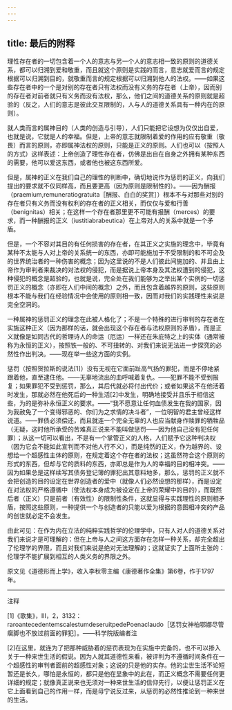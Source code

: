 ```yaml
---
---
---
```

title: 最后的附释
---




理性存在者的一切包含着一个人的意志与另一个人的意志相一致的原则的道德关系，都可以归溯到爱和敬重，而且就这个原则是实践的而言，意志就爱而言的规定根据可以归溯到目的，就敬重而言的规定根据可以归溯到他人的法权。——如果这些存在者中的一个是对别的存在者只有法权而没有义务的存在者（上帝），因而别的存在者对前者就只有义务而没有法权，那么，他们之间的道德关系的原则就是超验的（反之，人们的意志是彼此交互限制的，人与人的道德关系具有一种内在的原则）。

就人类而言的属神目的（人类的创造与引导），人们只能把它设想为仅仅出自爱，也就是说，它就是人的幸福。但是，上帝的意志就限制着爱的作用的应有敬重（敬畏）而言的原则，亦即属神法权的原则，只能是正义的原则。人们也可以（按照人的方式）这样表述：上帝创造了理性存在者，仿佛是出自在自身之外拥有某种东西的需要，他可以爱这东西，或者他也被这东西所爱。

但是，属神的正义在我们自己的理性的判断中，确切地说作为惩罚的正义，向我们提出的要求就不仅同样高，而且要更高（因为原则是限制性的）。——因为酬报（praemium,remuneratiogratuita［酬报、白白的奖赏］）根本不与对那些对别的存在者只有义务而没有权利的存在者的正义相关，而仅仅与爱和行善（benignitas）相关；在这样一个存在者那里更不可能有报酬（merces）的要求，而一种酬报的正义（iustitiabrabeutica）在上帝对人的关系中就是一个矛盾。

但是，一个不容对其目的有任何损害的存在者，在其正义之实施的理念中，毕竟有某种不太能与人对上帝的关系统一的东西，亦即可能施加于不受限制的和不可企及的世界统治者的一种伤害的概念；因为这里说的不是人们彼此间施加的、并且由上帝作为审判者来裁决的对法权的侵犯，而是据说上帝本身及其法权遭到的侵犯，这种侵犯的概念是超验的，也就是说，完全处在我们能够为之举出某个实例的一切惩罚正义的概念（亦即在人们中间的概念）之外，而且包含着越界的原则，这些原则根本不能与我们在经验情况中会使用的原则相一致，因而对我们的实践理性来说是完全空洞的。

一种属神的惩罚正义的理念在此被人格化了；不是一个特殊的进行审判的存在者在实施这种正义（因为那样的话，就会出现这个存在者与法权原则的矛盾），而是正义就像是如同古代的哲理诗人的命运（厄运）一样还在朱庇特之上的实体（通常被称为永恒的正义），按照铁一般的、不可扭转的、对我们来说无法进一步探究的必然性作出判决。——现在举一些这方面的实例。

惩罚（按照贺拉斯的说法[1]）没有无视在它面前趾高气扬的罪犯，而是不停地紧跟着他，直至逮住他。——无辜地流出的血呼喊着复仇。——犯罪不能不受到报复；如果罪犯不受到惩罚，那么，其后代就必将付出代价；或者如果这不在他活着时发生，那就必然在他死后的一种生活[2]中发生，明确地接受并且乐于相信这些，为的是弥补永恒正义的要求。——“我不愿意让任何血债发生在我的国家，因为我赦免了一个变得邪恶的、你们为之求情的决斗者”，一位明智的君主曾经这样说道。——罪债必须偿还，而且就连一个完全无辜的人也应当献身作赎罪的牺牲品（无疑，这时他所承受的苦难真正说来不能叫做惩罚——因为他自己没有犯任何罪）；从这一切可以看出，不是有一个掌管正义的人格，人们赋予它这种判决权（因为它会不能如此宣判而不对他人行不义），而是纯然的正义，作为越界的、设想给一个超感性主体的原则，在规定着这个存在者的法权；这虽然符合这个原则的形式的东西，但却与它的质料的东西，亦即总是作为人的幸福的目的相冲突。——因为如果总是这样续写其债务登记簿的罪犯出其意料地多，那么，惩罚的正义就不会把创造的目的设定在世界创造者的爱中（就像人们必然设想的那样），而是设定在对法权的严格遵循中（使法权本身成为被设定在上帝的荣耀中的目的），而既然后者（正义）只是前者（有效性）的限制性条件，这就显得与实践理性的原则相矛盾，按照这些原则，一种提供一个与创造者的只能以爱为根据的意图相冲突的产品的创世就必定不会发生。

由此可见：在作为内在立法的纯粹实践哲学的伦理学中，只有人对人的道德关系对我们来说才是可理解的：但在上帝与人之间这方面存在怎样一种关系，却完全超出了伦理学的界限，而且对我们来说是绝对无法理解的；这就证实了上面所主张的：伦理学不能扩展到相互的人类义务的界限之外。

原文见《道德形而上学》，收入李秋零主编《康德著作全集》第6卷，作于1797年。



***



注释

[1]《歌集》，Ⅲ，2，3132：raroantecedentemscalestumdeseruitpedePoenaclaudo［惩罚女神柏鄂娜尽管瘸脚也不放过前面的罪犯］。——科学院版编者注

[2]在这里，就连为了把那种威胁着的惩罚表现为在实施中完备的，也不可以掺入关于一种来世生活的假说。因为人就其道德性来看，被评判为不遵循时间条件在一个超感性的审判者面前的超感性对象；这说的只是他的实存。他的尘世生活不论短暂还是长久，哪怕是永恒的，都只是他在显象中的此在，而正义概念不需要任何更详细的规定；就像真正说来也无须对一种来世生活的信仰先行，以便让惩罚正义在它上面看到自己的作用一样，而是毋宁说反过来，从惩罚的必然性推论到一种来世的生活。